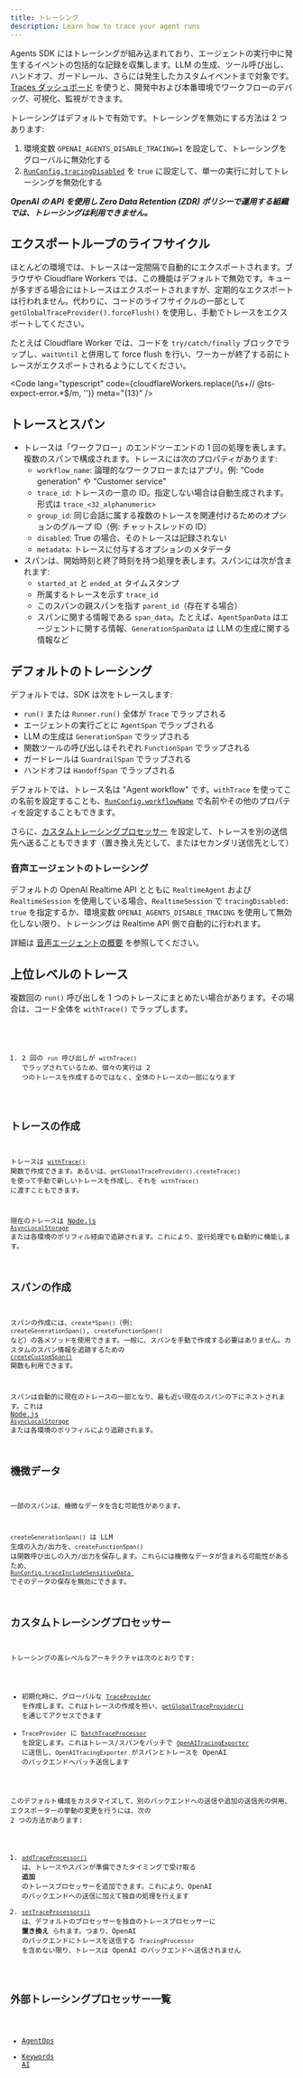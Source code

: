 ```yaml
---
title: トレーシング
description: Learn how to trace your agent runs
---
```



Agents SDK にはトレーシングが組み込まれており、エージェントの実行中に発生するイベントの包括的な記録を収集します。LLM の生成、ツール呼び出し、ハンドオフ、ガードレール、さらには発生したカスタムイベントまで対象です。[Traces ダッシュボード](https://platform.openai.com/traces) を使うと、開発中および本番環境でワークフローのデバッグ、可視化、監視ができます。

<Aside type="note">

トレーシングはデフォルトで有効です。トレーシングを無効にする方法は 2 つあります:

1. 環境変数 `OPENAI_AGENTS_DISABLE_TRACING=1` を設定して、トレーシングをグローバルに無効化する
2. [`RunConfig.tracingDisabled`](/openai-agents-js/openai/agents-core/type-aliases/runconfig/#tracingdisabled) を `true` に設定して、単一の実行に対してトレーシングを無効化する

**_OpenAI の API を使用し Zero Data Retention (ZDR) ポリシーで運用する組織では、トレーシングは利用できません。_**

</Aside>

## エクスポートループのライフサイクル

ほとんどの環境では、トレースは一定間隔で自動的にエクスポートされます。ブラウザや Cloudflare Workers では、この機能はデフォルトで無効です。キューが多すぎる場合にはトレースはエクスポートされますが、定期的なエクスポートは行われません。代わりに、コードのライフサイクルの一部として `getGlobalTraceProvider().forceFlush()` を使用し、手動でトレースをエクスポートしてください。

たとえば Cloudflare Worker では、コードを `try/catch/finally` ブロックでラップし、`waitUntil` と併用して force flush を行い、ワーカーが終了する前にトレースがエクスポートされるようにしてください。

<Code
  lang="typescript"
  code={cloudflareWorkers.replace(/\s+\/\/ @ts-expect-error.*$/m, '')}
  meta="{13}"
/>

## トレースとスパン

- トレースは「ワークフロー」のエンドツーエンドの 1 回の処理を表します。複数のスパンで構成されます。トレースには次のプロパティがあります:
  - `workflow_name`: 論理的なワークフローまたはアプリ。例: "Code generation" や "Customer service"
  - `trace_id`: トレースの一意の ID。指定しない場合は自動生成されます。形式は `trace_<32_alphanumeric>`
  - `group_id`: 同じ会話に属する複数のトレースを関連付けるためのオプションのグループ ID（例: チャットスレッドの ID）
  - `disabled`: True の場合、そのトレースは記録されない
  - `metadata`: トレースに付与するオプションのメタデータ
- スパンは、開始時刻と終了時刻を持つ処理を表します。スパンには次が含まれます:
  - `started_at` と `ended_at` タイムスタンプ
  - 所属するトレースを示す `trace_id`
  - このスパンの親スパンを指す `parent_id`（存在する場合）
  - スパンに関する情報である `span_data`。たとえば、`AgentSpanData` はエージェントに関する情報、`GenerationSpanData` は LLM の生成に関する情報など

## デフォルトのトレーシング

デフォルトでは、SDK は次をトレースします:

- `run()` または `Runner.run()` 全体が `Trace` でラップされる
- エージェントの実行ごとに `AgentSpan` でラップされる
- LLM の生成は `GenerationSpan` でラップされる
- 関数ツールの呼び出しはそれぞれ `FunctionSpan` でラップされる
- ガードレールは `GuardrailSpan` でラップされる
- ハンドオフは `HandoffSpan` でラップされる

デフォルトでは、トレース名は "Agent workflow" です。`withTrace` を使ってこの名前を設定することも、[`RunConfig.workflowName`](/openai-agents-js/openai/agents-core/type-aliases/runconfig/#workflowname) で名前やその他のプロパティを設定することもできます。

さらに、[カスタムトレーシングプロセッサー](#custom-tracing-processors) を設定して、トレースを別の送信先へ送ることもできます（置き換え先として、またはセカンダリ送信先として）

### 音声エージェントのトレーシング

デフォルトの OpenAI Realtime API とともに `RealtimeAgent` および `RealtimeSession` を使用している場合、`RealtimeSession` で `tracingDisabled: true` を指定するか、環境変数 `OPENAI_AGENTS_DISABLE_TRACING` を使用して無効化しない限り、トレーシングは Realtime API 側で自動的に行われます。

詳細は [音声エージェントの概要](/openai-agents-js/ja/guides/voice-agents) を参照してください。

## 上位レベルのトレース

複数回の `run()` 呼び出しを 1 つのトレースにまとめたい場合があります。その場合は、コード全体を `withTrace()` でラップします。

<Code lang="typescript" code={customTraceExample} />

1. 2 回の `run` 呼び出しが `withTrace()` でラップされているため、個々の実行は 2 つのトレースを作成するのではなく、全体のトレースの一部になります

## トレースの作成

トレースは [`withTrace()`](/openai-agents-js/openai/agents-core/functions/withtrace/) 関数で作成できます。あるいは、`getGlobalTraceProvider().createTrace()` を使って手動で新しいトレースを作成し、それを `withTrace()` に渡すこともできます。

現在のトレースは [Node.js `AsyncLocalStorage`](https://nodejs.org/api/async_context.html#class-asynclocalstorage) または各環境のポリフィル経由で追跡されます。これにより、並行処理でも自動的に機能します。

## スパンの作成

スパンの作成には、`create*Span()`（例: `createGenerationSpan()`, `createFunctionSpan()` など）の各メソッドを使用できます。一般に、スパンを手動で作成する必要はありません。カスタムのスパン情報を追跡するための [`createCustomSpan()`](/openai-agents-js/openai/agents-core/functions/createcustomspan/) 関数も利用できます。

スパンは自動的に現在のトレースの一部となり、最も近い現在のスパンの下にネストされます。これは [Node.js `AsyncLocalStorage`](https://nodejs.org/api/async_context.html#class-asynclocalstorage) または各環境のポリフィルにより追跡されます。

## 機微データ

一部のスパンは、機微なデータを含む可能性があります。

`createGenerationSpan()` は LLM 生成の入力/出力を、`createFunctionSpan()` は関数呼び出しの入力/出力を保存します。これらには機微なデータが含まれる可能性があるため、
[`RunConfig.traceIncludeSensitiveData
`](/openai-agents-js/openai/agents-core/type-aliases/runconfig/#traceincludesensitivedata) でそのデータの保存を無効にできます。

## カスタムトレーシングプロセッサー

トレーシングの高レベルなアーキテクチャは次のとおりです:

- 初期化時に、グローバルな [`TraceProvider`](/openai-agents-js/openai/agents-core/classes/traceprovider) を作成します。これはトレースの作成を担い、[`getGlobalTraceProvider()`](/openai-agents-js/openai/agents-core/functions/getglobaltraceprovider/) を通じてアクセスできます
- `TraceProvider` に [`BatchTraceProcessor`](/openai-agents-js/openai/agents-core/classes/batchtraceprocessor/) を設定します。これはトレース/スパンをバッチで [`OpenAITracingExporter`](/openai-agents-js/openai/agents-openai/classes/openaitracingexporter/) に送信し、`OpenAITracingExporter` がスパンとトレースを OpenAI のバックエンドへバッチ送信します

このデフォルト構成をカスタマイズして、別のバックエンドへの送信や追加の送信先の併用、エクスポーターの挙動の変更を行うには、次の 2 つの方法があります:

1. [`addTraceProcessor()`](/openai-agents-js/openai/agents-core/functions/addtraceprocessor) は、トレースやスパンが準備できたタイミングで受け取る **追加** のトレースプロセッサーを追加できます。これにより、OpenAI のバックエンドへの送信に加えて独自の処理を行えます
2. [`setTraceProcessors()`](/openai-agents-js/openai/agents-core/functions/settraceprocessors) は、デフォルトのプロセッサーを独自のトレースプロセッサーに **置き換え** られます。つまり、OpenAI のバックエンドにトレースを送信する `TracingProcessor` を含めない限り、トレースは OpenAI のバックエンドへ送信されません

## 外部トレーシングプロセッサー一覧

- [AgentOps](https://docs.agentops.ai/v2/usage/typescript-sdk#openai-agents-integration)
- [Keywords AI](https://docs.keywordsai.co/integration/development-frameworks/openai-agents-sdk-js)
